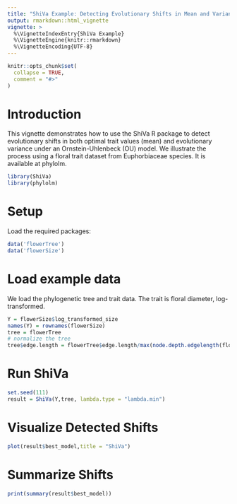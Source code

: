 ```yaml
---
title: "ShiVa Example: Detecting Evolutionary Shifts in Mean and Variance"
output: rmarkdown::html_vignette
vignette: >
  %\VignetteIndexEntry{ShiVa Example}
  %\VignetteEngine{knitr::rmarkdown}
  %\VignetteEncoding{UTF-8}
---
```


```r
knitr::opts_chunk$set(
  collapse = TRUE,
  comment = "#>"
)
```

# Introduction
This vignette demonstrates how to use the ShiVa R package to detect evolutionary shifts in both optimal trait values (mean) and evolutionary variance under an Ornstein-Uhlenbeck (OU) model.
We illustrate the process using a floral trait dataset from Euphorbiaceae species. It is available at phylolm.

```r
library(ShiVa)
library(phylolm)

```

# Setup
Load the required packages:
```r
data('flowerTree')
data('flowerSize')
```

# Load example data
We load the phylogenetic tree and trait data. The trait is floral diameter, log-transformed.
```r
Y = flowerSize$log_transformed_size
names(Y) = rownames(flowerSize)
tree = flowerTree
# normalize the tree
tree$edge.length = flowerTree$edge.length/max(node.depth.edgelength(flowerTree))
```

# Run ShiVa
```r
set.seed(111)
result = ShiVa(Y,tree, lambda.type = "lambda.min")

```

# Visualize Detected Shifts
```r
plot(result$best_model,title = "ShiVa")
```

# Summarize Shifts
```r
print(summary(result$best_model))
```